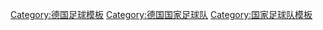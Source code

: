 {{Catnav|頁面分類|...|体育|体育模板|足球模板}}

[[Category:德国足球模板|Category:德国足球模板]]
[[Category:德国国家足球队|Category:德国国家足球队]]
[[Category:国家足球队模板|Category:国家足球队模板]]